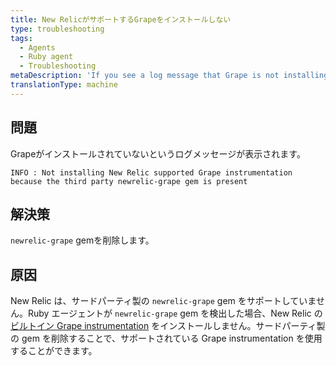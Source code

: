 ```yaml
---
title: New RelicがサポートするGrapeをインストールしない
type: troubleshooting
tags:
  - Agents
  - Ruby agent
  - Troubleshooting
metaDescription: 'If you see a log message that Grape is not installing because of the newrelic-grape third-party gem, remove the newrelic-grape gem.'
translationType: machine
---
```


## 問題

Grapeがインストールされていないというログメッセージが表示されます。

```
INFO : Not installing New Relic supported Grape instrumentation because the third party newrelic-grape gem is present
```

## 解決策

`newrelic-grape` gemを削除します。

## 原因

New Relic は、サードパーティ製の `newrelic-grape` gem をサポートしていません。Ruby エージェントが `newrelic-grape` gem を検出した場合、New Relic の [ビルトイン Grape instrumentation](/docs/agents/ruby-agent/getting-started/ruby-agent-requirements-supported-frameworks) をインストールしません。サードパーティ製の gem を削除することで、サポートされている Grape instrumentation を使用することができます。
